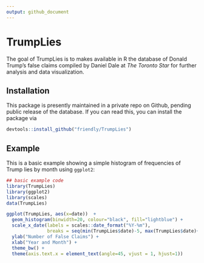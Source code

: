 ```yaml
---
output: github_document
---
```


# TrumpLies

The goal of TrumpLies is to makes available in R the database of Donald Trump's false claims
    compiled by Daniel Dale at *The Toronto Star* for further analysis
    and data visualization.

## Installation

This package is presently maintained in a private repo on Github, pending public release of the 
database. If you can read this, you can install the package via

``` r
devtools::install_github("friendly/TrumpLies")
```

## Example

This is a basic example showing a simple histogram of frequencies of Trump lies by month using `ggplot2`:

``` r
## basic example code
library(TrumpLies)
library(ggplot2)
library(scales)
data(TrumpLies)

ggplot(TrumpLies, aes(x=date))  +
  geom_histogram(binwidth=20, colour="black", fill="lightblue") +
  scale_x_date(labels = scales::date_format("%Y-%m"),
               breaks = seq(min(TrumpLies$date)-5, max(TrumpLies$date)+5, 30)) +
  ylab("Number of False Claims") + 
  xlab("Year and Month") +
  theme_bw() + 
  theme(axis.text.x = element_text(angle=45, vjust = 1, hjust=1))

```


